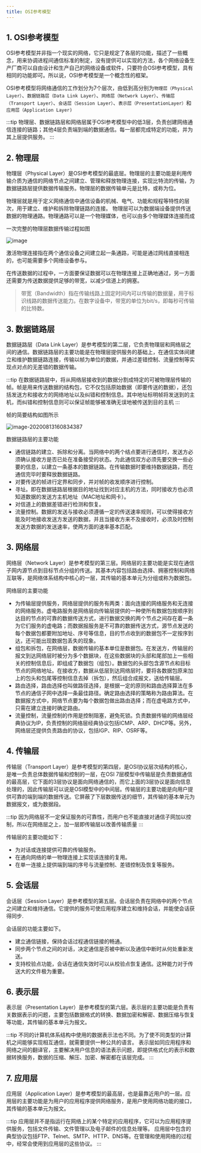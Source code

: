 ```yaml
---
title: OSI参考模型
---
```

## 1. OSI参考模型

OSI参考模型并非指一个现实的网络，它只是规定了各层的功能，描述了一些概念，用来协调进程间通信标准的制定，没有提供可以实现的方法，各个网络设备生产厂商可以自由设计和生产自己的网络设备或软件，只要符合OSI参考模型，具有相同的功能即可。所以说，OSI参考模型是一个概念性的框架。


OSI参考模型将网络通信的工作划分为7个层次，由低到高分别为`物理层（Physical Layer）`、`数据链路层（Data Link Layer）`、`网络层（Network Layer）`、`传输层（Transport Layer）`、`会话层（Session Layer）`、`表示层（PresentationLayer）`和`应用层（Application Layer)`

:::tip 
物理层、数据链路层和网络层属于OSI参考模型中的低3层，负责创建网络通信连接的链路；其他4层负责端到端的数据通信。每一层都完成特定的功能，并为其上层提供服务。
:::



## 2. 物理层

物理层（Physical Layer）是OSI参考模型的最底层。物理层的主要功能是利用传输介质为通信的网络节点之间建立、管理和释放物理连接，实现比特流的传输，为数据链路层提供数据传输服务。物理层的数据传输单元是比特，或称为位。

物理层就是用于定义网络通信中通信设备的机械、电气、功能和规程等特性的层次，用于建立、维护和拆除物理链路的连接。
物理层可以为数据端设备提供传送数据的物理通路。物理通路可以是一个物理媒体，也可以由多个物理媒体连接而成

一次完整的物理层数据传输过程如图

![image](./img/osi1.png)

激活物理连接指在两个通信设备之间建立起一条通路，可能是通过网线直接相连的，也可能需要多个网络设备参与。

在传送数据的过程中，一方面要保证数据可以在物理连接上正确地通过，另一方面还需要为传送数据提供足够的带宽，以减少信道上的拥塞。

>带宽（Bandwidth）指在传输线路上固定时间内可以传输的数据量，用于标识线路的数据传送能力。在数字设备中，带宽的单位为bit/s，即每秒可传输的比特数。

## 3. 数据链路层

数据链路层（Data Link Layer）是参考模型的第二层，它负责物理层和网络层之间的通信。数据链路层的主要功能是在物理层提供服务的基础上，在通信实体间建立和维护数据链路连接，传输以帧为单位的数据，并通过差错控制、流量控制等实现点对点的无差错的数据传输。

:::tip 
在数据链路层中，将从网络层接收到的数据分割成特定的可被物理层传输的帧。帧是用来传送数据的结构包，它不仅包括原始数据（即要传送的数据），还包括发送方和接收方的网络地址以及纠错和控制信息。其中地址标明帧将发送到的主机，而纠错和控制信息则可以保证帧能够被准确无误地被传送到目的主机
:::

帧的简要结构如图所示

![image-20200813160834387](./img/osi2.png)



数据链路层的主要功能

* 通信链路的建立、拆除和分离。当网络中的两个结点要进行通信时，发送方必须确认接收方是否已处在准备接受的状态。为此通信双方必须先要交换一些必要的信息，以建立一条基本的数据链路。在传输数据时要维持数据链路，而在通信完毕时要释放数据链路。
* 对要传送的帧进行定界和同步，并对帧的收发顺序进行控制。
* 寻址。即在数据链路层根据目的地址找到对应主机的方法，同时接收方也必须知道数据的发送方主机地址（MAC地址和网卡）。
* 对信道上的数据差错进行检测和恢复。
* 流量控制。数据的发送与接收必须遵循一定的传送速率规则，可以使得接收方能及时地接收发送方发送的数据，并且当接收方来不及接收时，必须及时控制发送方数据的发送速率，使两方面的速率基本匹配。



## 3. 网络层

网络层（Network Layer）是参考模型的第三层。网络层的主要功能是实现在通信子网内源节点到目标节点分组的传送。其基本内容包括路由选择、拥塞控制和网络互联等，是网络体系结构中核心的一层，其传输的基本单元为分组或称为数据包。

网络层的主要功能

* 为传输层提供服务，网络层提供的服务有两类：面向连接的网络服务和无连接的网络服务。虚电路服务是网络层向传输层提供的一种使所有数据包按顺序到达目的节点的可靠的数据传送方式，进行数据交换的两个节点之间存在着一条为它们服务的虚电路；而数据报服务是不可靠的数据传送方式，源节点发送的每个数据包都要附加地址、序号等信息，目的节点收到的数据包不一定按序到达，还可能出现数据包丢失的现象。
* 组包和拆包，在网络层，数据传输的基本单位是数据包。在发送方，传输层的报文到达网络层时被分为多个数据块，在这些数据块的头部和尾部加上一些相关的控制信息后，即组成了数据包（组包）。数据包的头部包含源节点和目标节点的网络地址。在接收方，数据从低层到达网络层时，要将各数据包原来加上的包头和包尾等控制信息去掉（拆包），然后组合成报文，送给传输层。
* 路由选择，路由选择也叫做路径选择，是根据一定的原则和路由选择算法在多节点的通信子网中选择一条最佳路径。确定路由选择的策略称为路由算法。在数据报方式中，网络节点要为每个数据包做出路由选择；而在虚电路方式中，只需在建立连接时确定路由。
* 流量控制，流量控制的作用是控制阻塞，避免死锁。负责数据传输的网络层经典协议为IP，负责控制的网络层经典协议包括ICMP、ARP、DHCP等。另外，网络层还提供负责路由的协议，包括IGP、RIP、OSRF等。

## 4. 传输层

传输层（Transport Layer）是参考模型的第四层，是OSI协议层次结构的核心，是唯一负责总体数据传输和控制的一层，在OSI 7层模型中传输层是负责数据通信的最高层，它下面的3层协议是面向网络通信的，而它上面的3层协议是面向信息处理的，因此传输层可以说是OSI模型中的中间层。传输层的主要功能是向用户提供可靠的端到端的数据传送。它屏蔽了下层数据传送的细节，其传输的基本单元为数据报文，或为数据段。

:::tip
因为网络层不一定保证服务的可靠性，而用户也不能直接对通信子网加以控制，所以在网络层之上，加一层即传输层以改善传输质量
:::

传输层的主要功能如下：

* 为对话或连接提供可靠的传输服务。
* 在通向网络的单一物理连接上实现该连接的复用。
* 在单一连接上提供端到端的序号与流量控制、差错控制及恢复等服务。

## 5. 会话层

会话层（Session Layer）是参考模型的第五层。会话层负责在网络中的两个节点之间建立和维持通信。它提供的服务可使应用程序建立和维持会话，并能使会话获得同步.

会话层的功能主要如下。

* 建立通信链接，保持会话过程通信链接的畅通。
* 同步两个节点之间的对话，决定通信是否被中断以及通信中断时从何处重新发送。
* 支持校验点功能，会话在通信失效时可以从校验点恢复通信。这种能力对于传送大的文件极为重要。

## 6. 表示层
表示层（Presentation Layer）是参考模型的第六层。表示层的主要功能是负责有关数据表示的问题，主要包括数据格式的转换、数据加密和解密、数据压缩与恢复等功能，其传输的基本单元为报文。

:::tip 
不同的计算机体系结构中使用的数据表示法也不同。为了使不同类型的计算机之间能够实现相互通信，就需要提供一种公共的语言。
表示层如同应用程序和网络之间的翻译官，主要解决用户信息的语法表示问题，即提供格式化的表示和数据转换服务，数据的压缩、解压、加密、解密都在该层完成。
:::

## 7. 应用层

应用层（Application Layer）是参考模型的最高层，也是最靠近用户的一层。应用层的主要功能是为用户的应用程序提供网络服务，是用户使用网络功能的接口，其传输的基本单元为报文。

:::tip 
应用层并不是指运行在网络上的某个特定的应用程序，它可以为应用程序提供服务，包括文件传输、文件管理以及电子邮件的信息处理等。
应用层中包含的典型协议包括FTP、Telnet、SMTP、HTTP、DNS等。在管理和使用网络的过程中，经常会使用到应用层的这些协议。
:::